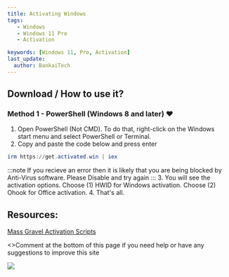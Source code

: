---
title: Activating Windows
tags:
   - Windows
   - Windows 11 Pro
   - Activation

keywords: [Windows 11, Pro, Activation]
last_update:
  author: BankaiTech
---

## Download / How to use it?

### Method 1 - PowerShell (Windows 8 and later) ❤️

1.   Open PowerShell (Not CMD). To do that, right-click on the Windows start menu and select PowerShell or Terminal.
2.   Copy and paste the code below and press enter  
```powershell
irm https://get.activated.win | iex
```
:::note
If you recieve an error then it is likely that you are being blocked by Anti-Virus software. Please Disable and try again
:::
3.   You will see the activation options. Choose (1) HWID for Windows activation. Choose (2) Ohook for Office activation.
4.   That's all.

## Resources:
[Mass Gravel Activation Scripts](https://github.com/massgravel/Microsoft-Activation-Scripts)

<p>
<>Comment at the bottom of this page if you need help or have any suggestions to improve this site</>
</p>

<a href="https://www.buymeacoffee.com/BankaiTech"><img src="https://img.buymeacoffee.com/button-api/?text=Buy me a beer&emoji=🍺&slug=BankaiTech&button_colour=FFDD00&font_colour=000000&font_family=Cookie&outline_colour=000000&coffee_colour=ffffff" /></a>
